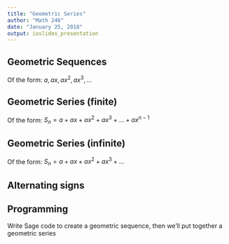 ```yaml
---
title: "Geometric Series"
author: "Math 246"
date: "January 25, 2018"
output: ioslides_presentation
---
```


## Geometric Sequences

Of the form: $a, ax, ax^2, ax^3, \ldots$

## Geometric Series (finite)

Of the form: $S_n = a+ax+ax^2+ax^3+\ldots+ax^{n-1}$

## Geometric Series (infinite)

Of the form: $S_n = a+ax+ax^2+ax^3+\ldots$

## Alternating signs

## Programming

Write Sage code to create a geometric sequence, then we'll put together a geometric series